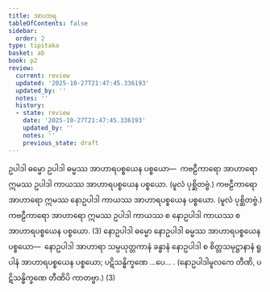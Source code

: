 ```yaml
---
title: အာဟာရ
tableOfContents: false
sidebar:
  order: 2
type: tipitaka
basket: ab
book: p2
review:
  current: review
  updated: '2025-10-27T21:47:45.336193'
  updated_by: ''
  notes: ''
  history:
  - state: review
    date: '2025-10-27T21:47:45.336193'
    updated_by: ''
    notes: ''
    previous_state: draft
---
```



<ReviewStatus review={frontmatter.review} showDetails={true} />

<HypothesisAnnotation frontmatter={frontmatter} />

<DynamicBreadcrumb />

<Division number="403" book="p2" e="ch" v="38" p="531">

<Paragraph number="3340" book="p2">
ဥပါဒါ ဓမ္မော ဥပါဒါ ဓမ္မဿ အာဟာရပစ္စယေန ပစ္စယော—  ကဗဠီကာရော အာဟာရော ဣမဿ ဥပါဒါ ကာယဿ အာဟာရပစ္စယေန ပစ္စယော. (မူလံ ပုစ္ဆိတဗ္ဗံ.) ကဗဠီကာရော အာဟာရော ဣမဿ နောဥပါဒါ ကာယဿ အာဟာရပစ္စယေန ပစ္စယော. (မူလံ ပုစ္ဆိတဗ္ဗံ.) ကဗဠီကာရော အာဟာရော ဣမဿ ဥပါဒါ ကာယဿ စ နောဥပါဒါ ကာယဿ စ အာဟာရပစ္စယေန ပစ္စယော. (3)
</Paragraph>

<Paragraph number="3341" book="p2">
နောဥပါဒါ ဓမ္မော နောဥပါဒါ ဓမ္မဿ အာဟာရပစ္စယေန ပစ္စယော—  နောဥပါဒါ အာဟာရာ သမ္ပယုတ္တကာနံ ခန္ဓာနံ နောဥပါဒါ စ စိတ္တသမုဋ္ဌာနာနံ ရူပါနံ အာဟာရပစ္စယေန ပစ္စယော; ပဋိသန္ဓိက္ခဏေ …ပေ… . (နောဥပါဒါမူလကေ တီဏိ, ပဋိသန္ဓိက္ခဏေ တီဏိပိ ကာတဗ္ဗာ.) (3)
</Paragraph>
</Division>